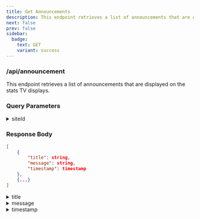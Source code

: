 ```yaml
---
title: Get Announcements
description: This endpoint retrieves a list of announcements that are displayed on the stats TV displays.
next: false
prev: false
sidebar:
  badge:
    text: GET
    variant: success
---
```





### <Badge text="GET" variant="success" size="large"/> /api/announcement
This endpoint retrieves a list of announcements that are displayed on the stats TV displays.


### Query Parameters
<details>
    <summary>siteId</summary>
    ID of the subsite to filter announcements by.  Default is "main".
</details>


### Response Body
```json
[
    {
        "title": string,
        "message": string,
        "timestamp": timestamp
    },
    {...}
]
```
<details>
    <summary>title</summary>
    Primary text of the announcement.
</details>
<details>
    <summary>message</summary>
    Secondary long form text for the announcement.
</details>
<details>
    <summary>timestamp</summary>
    Unix Epoch format (millis). This is the time when the announcement was created.  This will be displayed on the stats TV displays and is used to determine the order of announcements.
</details>